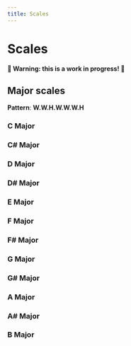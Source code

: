 ```yaml
---
title: Scales
---
```

<Back name="Music theory" link="../" />

# Scales

**🚧 Warning: this is a work in progress! 🚧**

## Major scales

**Pattern**: **W.W.H.W.W.W.H**

### C Major

<PianoKeys
    active="['C4', 'D4', 'E4', 'F4', 'G4', 'A4', 'B4']"
/>

### C# Major

<PianoKeys
    active="['C#4', 'D#4', 'F4', 'F#4', 'G#4', 'A#4', 'C5', 'C#5']"
/>

### D Major

<PianoKeys
    active="['D4', 'E4', 'F#4', 'G4', 'A4', 'B4', 'C#5', 'D5']"
/>

### D# Major

<PianoKeys
    active="['D#4', 'F4', 'G4', 'G#4', 'A#4', 'C5', 'D5', 'D#5']"
/>

### E Major

<PianoKeys
    active="['E4', 'F#4', 'G#4', 'A4', 'B4', 'C#5', 'D#5', 'E5']"
/>

### F Major

<PianoKeys
    active="['F4', 'G4', 'A4', 'A#4', 'C5', 'D5', 'E5', 'F5']"
/>

### F# Major

<PianoKeys
    active="['F#4', 'G#4', 'A#4', 'B4', 'C#5', 'D#5', 'F5', 'F#5']"
/>

### G Major

<PianoKeys
    active="['G4', 'A4', 'B4', 'C5', 'D5', 'E5', 'F#5', 'G5']"
/>

### G# Major

<PianoKeys
    active="['G#4', 'A#4', 'C5', 'C#5', 'D#5', 'F5', 'G5', 'G#5']"
/>

### A Major

<PianoKeys
    active="['A4', 'B4', 'C#5', 'D5', 'E5', 'F#5', 'G#5', 'A5']"
/>

### A# Major

<PianoKeys
    active="['A#4', 'C5', 'D5', 'D#5', 'F5', 'G5', 'A5', 'A#5']"
/>

### B Major

<PianoKeys
    active="['B4', 'C#5', 'D#5', 'E5', 'F#5', 'G#5', 'A#5', 'B5']"
/>
